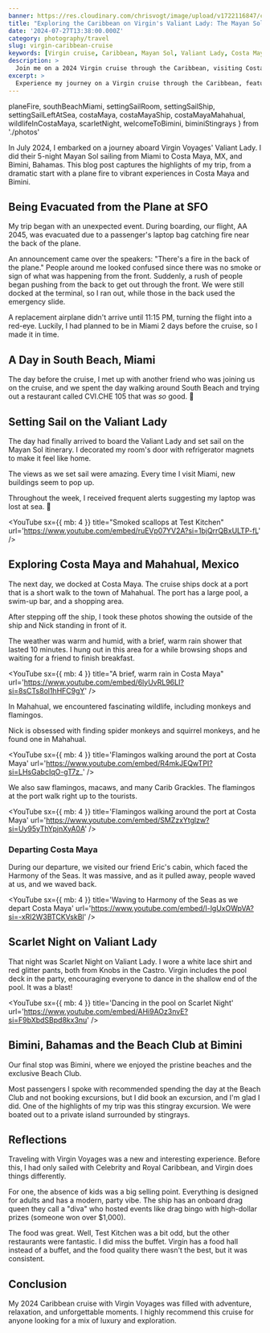 ```yaml
---
banner: https://res.cloudinary.com/chrisvogt/image/upload/v1722116847/chrisvogt-me/thumbnails/mayan-sol-banner.webp
title: "Exploring the Caribbean on Virgin's Valiant Lady: The Mayan Sol Cruise"
date: '2024-07-27T13:38:00.000Z'
category: photography/travel
slug: virgin-caribbean-cruise
keywords: [Virgin cruise, Caribbean, Mayan Sol, Valiant Lady, Costa Maya, Bimini, travel photography, photo gallery]
description: >
  Join me on a 2024 Virgin cruise through the Caribbean, visiting Costa Maya and Bimini, with photos and highlights.
excerpt: >
  Experience my journey on a Virgin cruise through the Caribbean, featuring Costa Maya and Bimini, with vivid photos and stories.
---
```



  planeFire,
  southBeachMiami,
  settingSailRoom,
  settingSailShip,
  settingSailLeftAtSea,
  costaMaya,
  costaMayaShip,
  costaMayaMahahual,
  wildlifeInCostaMaya,
  scarletNight,
  welcomeToBimini,
  biminiStingrays
} from './photos'

In July 2024, I embarked on a journey aboard Virgin Voyages' Valiant Lady. I did their 5-night Mayan Sol sailing from Miami to Costa Maya, MX, and Bimini, Bahamas. This blog post captures the highlights of my trip, from a dramatic start with a plane fire to vibrant experiences in Costa Maya and Bimini.

## Being Evacuated from the Plane at SFO

My trip began with an unexpected event. During boarding, our flight, AA 2045, was evacuated due to a passenger's laptop bag catching fire near the back of the plane.

An announcement came over the speakers: "There's a fire in the back of the plane." People around me looked confused since there was no smoke or sign of what was happening from the front. Suddenly, a rush of people began pushing from the back to get out through the front. We were still docked at the terminal, so I ran out, while those in the back used the emergency slide.

A replacement airplane didn't arrive until 11:15 PM, turning the flight into a red-eye. Luckily, I had planned to be in Miami 2 days before the cruise, so I made it in time.

<PhotoGallery photos={planeFire} />

## A Day in South Beach, Miami

The day before the cruise, I met up with another friend who was joining us on the cruise, and we spent the day walking around South Beach and trying out a restaurant called CVI.CHE 105 that was _so_ good. 🤤

<PhotoGallery photos={southBeachMiami} />

## Setting Sail on the Valiant Lady

The day had finally arrived to board the Valiant Lady and set sail on the Mayan Sol itinerary. I decorated my room's door with refrigerator magnets to make it feel like home.

<PhotoGallery photos={settingSailRoom} />

The views as we set sail were amazing. Every time I visit Miami, new buildings seem to pop up.

<PhotoGallery photos={settingSailShip} />

Throughout the week, I received frequent alerts suggesting my laptop was lost at sea. 🤣

<PhotoGallery photos={settingSailLeftAtSea} />

<YouTube
  sx={{ mb: 4 }}
  title="Smoked scallops at Test Kitchen"
  url='https://www.youtube.com/embed/ruEVp07YV2A?si=1bjQrrQBxULTP-fL'
/>

## Exploring Costa Maya and Mahahual, Mexico

The next day, we docked at Costa Maya. The cruise ships dock at a port that is a short walk to the town of Mahahual. The port has a large pool, a swim-up bar, and a shopping area.

<PhotoGallery photos={costaMaya} />

After stepping off the ship, I took these photos showing the outside of the ship and Nick standing in front of it.

<PhotoGallery photos={costaMayaShip} />

The weather was warm and humid, with a brief, warm rain shower that lasted 10 minutes. I hung out in this area for a while browsing shops and waiting for a friend to finish breakfast.

<YouTube
  sx={{ mb: 4 }}
  title="A brief, warm rain in Costa Maya"
  url='https://www.youtube.com/embed/6lyUvRL96LI?si=8sCTs8ol1hHFC9gY'
/>

In Mahahual, we encountered fascinating wildlife, including monkeys and flamingos.

<PhotoGallery photos={costaMayaMahahual} />

Nick is obsessed with finding spider monkeys and squirrel monkeys, and he found one in Mahahual.

<YouTube
  sx={{ mb: 4 }}
  title='Flamingos walking around the port at Costa Maya'
  url='https://www.youtube.com/embed/R4mkJEQwTPI?si=LHsGabcIqO-gT7z_'
/>

We also saw flamingos, macaws, and many Carib Grackles. The flamingos at the port walk right up to the tourists.

<PhotoGallery photos={wildlifeInCostaMaya} />

<YouTube
  sx={{ mb: 4 }}
  title='Flamingos walking around the port at Costa Maya'
  url='https://www.youtube.com/embed/SMZzxYtglzw?si=Uy95yThYpjnXyA0A'
/>

### Departing Costa Maya

During our departure, we visited our friend Eric's cabin, which faced the Harmony of the Seas. It was massive, and as it pulled away, people waved at us, and we waved back.

<YouTube
  sx={{ mb: 4 }}
  title='Waving to Harmony of the Seas as we depart Costa Maya'
  url='https://www.youtube.com/embed/I-lgUxOWpVA?si=-xRl2W3BTCKVskBl'
/>

## Scarlet Night on Valiant Lady

That night was Scarlet Night on Valiant Lady. I wore a white lace shirt and red glitter pants, both from Knobs in the Castro. Virgin includes the pool deck in the party, encouraging everyone to dance in the shallow end of the pool. It was a blast!

<PhotoGallery photos={scarletNight} />

<YouTube
  sx={{ mb: 4 }}
  title='Dancing in the pool on Scarlet Night'
  url='https://www.youtube.com/embed/AHi9AOz3nvE?si=F9bXbdSBpd8kx3nu'
/>

## Bimini, Bahamas and the Beach Club at Bimini

Our final stop was Bimini, where we enjoyed the pristine beaches and the exclusive Beach Club.

<PhotoGallery photos={welcomeToBimini} />

Most passengers I spoke with recommended spending the day at the Beach Club and not booking excursions, but I did book an excursion, and I'm glad I did. One of the highlights of my trip was this stingray excursion. We were boated out to a private island surrounded by stingrays.

<PhotoGallery photos={biminiStingrays} />

## Reflections

Traveling with Virgin Voyages was a new and interesting experience. Before this, I had only sailed with Celebrity and Royal Caribbean, and Virgin does things differently.

For one, the absence of kids was a big selling point. Everything is designed for adults and has a modern, party vibe. The ship has an onboard drag queen they call a "diva" who hosted events like drag bingo with high-dollar prizes (someone won over $1,000).

The food was great. Well, Test Kitchen was a bit odd, but the other restaurants were fantastic. I did miss the buffet. Virgin has a food hall instead of a buffet, and the food quality there wasn't the best, but it was consistent.

## Conclusion

My 2024 Caribbean cruise with Virgin Voyages was filled with adventure, relaxation, and unforgettable moments. I highly recommend this cruise for anyone looking for a mix of luxury and exploration.
